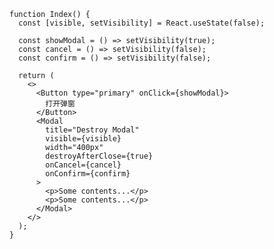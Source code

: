 ```tsx live=true
function Index() {
  const [visible, setVisibility] = React.useState(false);

  const showModal = () => setVisibility(true);
  const cancel = () => setVisibility(false);
  const confirm = () => setVisibility(false);

  return (
    <>
      <Button type="primary" onClick={showModal}>
        打开弹窗
      </Button>
      <Modal
        title="Destroy Modal"
        visible={visible}
        width="400px"
        destroyAfterClose={true}
        onCancel={cancel}
        onConfirm={confirm}
      >
        <p>Some contents...</p>
        <p>Some contents...</p>
      </Modal>
    </>
  );
}
```
